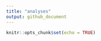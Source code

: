 ```yaml
---
title: "analyses"
output: github_document
---
```


```r
knitr::opts_chunk$set(echo = TRUE)
```

